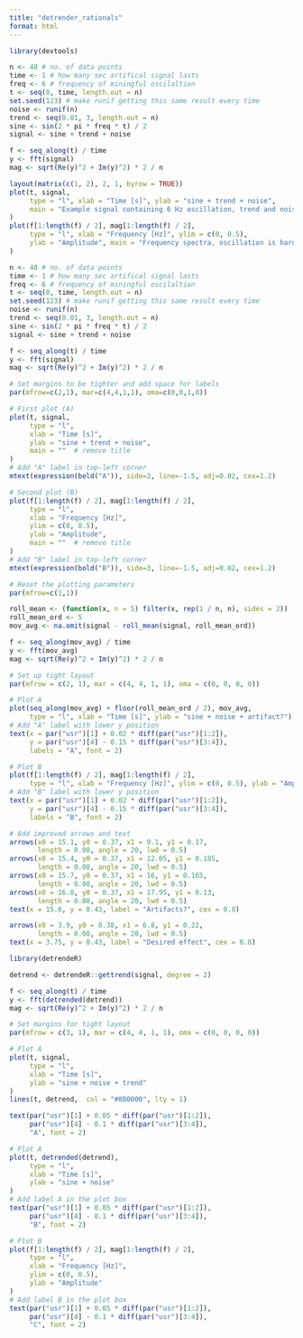 ```yaml
---
title: "detrender_rationals"
format: html
---
```



```r
library(devtools)
```

```r
n <- 48 # no. of data points
time <- 1 # how many sec artifical signal lasts
freq <- 6 # frequency of miningful oscilaltion
t <- seq(0, time, length.out = n)
set.seed(123) # make runif getting this same result every time
noise <- runif(n)
trend <- seq(0.01, 3, length.out = n)
sine <- sin(2 * pi * freq * t) / 2
signal <- sine + trend + noise

f <- seq_along(t) / time
y <- fft(signal)
mag <- sqrt(Re(y)^2 + Im(y)^2) * 2 / n

layout(matrix(c(1, 2), 2, 1, byrow = TRUE))
plot(t, signal,
     type = "l", xlab = "Time [s]", ylab = "sine + trend + noise",
     main = "Example signal containing 6 Hz oscillation, trend and noise"
)
plot(f[1:length(f) / 2], mag[1:length(f) / 2],
     type = "l", xlab = "Frequency [Hz]", ylim = c(0, 0.5),
     ylab = "Amplitude", main = "Frequency spectra, oscillation is hard to spot"
)
```
```r
n <- 48 # no. of data points
time <- 1 # how many sec artifical signal lasts
freq <- 6 # frequency of miningful oscilaltion
t <- seq(0, time, length.out = n)
set.seed(123) # make runif getting this same result every time
noise <- runif(n)
trend <- seq(0.01, 3, length.out = n)
sine <- sin(2 * pi * freq * t) / 2
signal <- sine + trend + noise

f <- seq_along(t) / time
y <- fft(signal)
mag <- sqrt(Re(y)^2 + Im(y)^2) * 2 / n

# Set margins to be tighter and add space for labels
par(mfrow=c(2,1), mar=c(4,4,1,1), oma=c(0,0,1,0))

# First plot (A)
plot(t, signal,
     type = "l", 
     xlab = "Time [s]", 
     ylab = "sine + trend + noise",
     main = ""  # remove title
)
# Add "A" label in top-left corner
mtext(expression(bold("A")), side=3, line=-1.5, adj=0.02, cex=1.2)

# Second plot (B)
plot(f[1:length(f) / 2], mag[1:length(f) / 2],
     type = "l", 
     xlab = "Frequency [Hz]", 
     ylim = c(0, 0.5),
     ylab = "Amplitude",
     main = ""  # remove title
)
# Add "B" label in top-left corner
mtext(expression(bold("B")), side=3, line=-1.5, adj=0.02, cex=1.2)

# Reset the plotting parameters
par(mfrow=c(1,1))
```
```r
roll_mean <- (function(x, n = 5) filter(x, rep(1 / n, n), sides = 2))
roll_mean_ord <- 5
mov_avg <- na.omit(signal - roll_mean(signal, roll_mean_ord))

f <- seq_along(mov_avg) / time
y <- fft(mov_avg)
mag <- sqrt(Re(y)^2 + Im(y)^2) * 2 / n

# Set up tight layout
par(mfrow = c(2, 1), mar = c(4, 4, 1, 1), oma = c(0, 0, 0, 0))

# Plot A
plot(seq_along(mov_avg) + floor(roll_mean_ord / 2), mov_avg,
     type = "l", xlab = "Time [s]", ylab = "sine + noise + artifact?")
# Add "A" label with lower y position
text(x = par("usr")[1] + 0.02 * diff(par("usr")[1:2]), 
     y = par("usr")[4] - 0.15 * diff(par("usr")[3:4]), 
     labels = "A", font = 2)

# Plot B
plot(f[1:length(f) / 2], mag[1:length(f) / 2],
     type = "l", xlab = "Frequency [Hz]", ylim = c(0, 0.5), ylab = "Amplitude")
# Add "B" label with lower y position
text(x = par("usr")[1] + 0.02 * diff(par("usr")[1:2]), 
     y = par("usr")[4] - 0.15 * diff(par("usr")[3:4]), 
     labels = "B", font = 2)

# Add improved arrows and text
arrows(x0 = 15.1, y0 = 0.37, x1 = 9.1, y1 = 0.17, 
       length = 0.08, angle = 20, lwd = 0.5)
arrows(x0 = 15.4, y0 = 0.37, x1 = 12.05, y1 = 0.185, 
       length = 0.08, angle = 20, lwd = 0.5)
arrows(x0 = 15.7, y0 = 0.37, x1 = 16, y1 = 0.165, 
       length = 0.08, angle = 20, lwd = 0.5)
arrows(x0 = 16.0, y0 = 0.37, x1 = 17.95, y1 = 0.13, 
       length = 0.08, angle = 20, lwd = 0.5)
text(x = 15.6, y = 0.43, label = "Artifacts?", cex = 0.8)

arrows(x0 = 3.9, y0 = 0.38, x1 = 6.8, y1 = 0.22, 
       length = 0.08, angle = 20, lwd = 0.5)
text(x = 3.75, y = 0.43, label = "Desired effect", cex = 0.8)
```

```r
library(detrendeR)

detrend <- detrendeR::gettrend(signal, degree = 2)

f <- seq_along(t) / time
y <- fft(detrended(detrend))
mag <- sqrt(Re(y)^2 + Im(y)^2) * 2 / n

# Set margins for tight layout
par(mfrow = c(3, 1), mar = c(4, 4, 1, 1), oma = c(0, 0, 0, 0))

# Plot A
plot(t, signal,
     type = "l", 
     xlab = "Time [s]", 
     ylab = "sine + noise + trend"
)
lines(t, detrend,  col = "#8B0000", lty = 1)

text(par("usr")[1] + 0.05 * diff(par("usr")[1:2]),
     par("usr")[4] - 0.1 * diff(par("usr")[3:4]),
     "A", font = 2)

# Plot A
plot(t, detrended(detrend),
     type = "l", 
     xlab = "Time [s]", 
     ylab = "sine + noise"
)
# Add label A in the plot box
text(par("usr")[1] + 0.05 * diff(par("usr")[1:2]),
     par("usr")[4] - 0.1 * diff(par("usr")[3:4]),
     "B", font = 2)

# Plot B
plot(f[1:length(f) / 2], mag[1:length(f) / 2],
     type = "l", 
     xlab = "Frequency [Hz]", 
     ylim = c(0, 0.5),
     ylab = "Amplitude"
)
# Add label B in the plot box
text(par("usr")[1] + 0.05 * diff(par("usr")[1:2]),
     par("usr")[4] - 0.1 * diff(par("usr")[3:4]),
     "C", font = 2)
```


